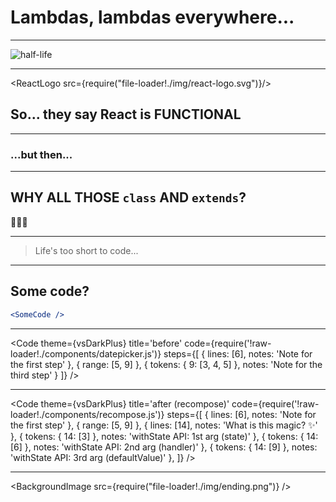 
# Lambdas, lambdas everywhere...

---

![half-life](./img/half-life.png)

---

<ReactLogo src={require("file-loader!./img/react-logo.svg")}/>

## So... they say React is FUNCTIONAL

---

### ...but then...

---

## WHY ALL THOSE `class` AND `extends`?

🤔🤔🤔

---

> Life's too short to code...

---

## Some code?

```jsx
<SomeCode />
```
---

<Code
  theme={vsDarkPlus}
  title='before'
  code={require('!raw-loader!./components/datepicker.js')}
  steps={[
    { lines: [6], notes: 'Note for the first step' },
    { range: [5, 9] },
    { tokens: { 9: [3, 4, 5] }, notes: 'Note for the third step' }
  ]}
/>

---

<Code
  theme={vsDarkPlus}
  title='after (recompose)'
  code={require('!raw-loader!./components/recompose.js')}
  steps={[
    { lines: [6], notes: 'Note for the first step' },
    { range: [5, 9] },
    { lines: [14], notes: 'What is this magic? ✨' },
    { tokens: { 14: [3] }, notes: 'withState API: 1st arg (state)' },
    { tokens: { 14: [6] }, notes: 'withState API: 2nd arg (handler)' },
    { tokens: { 14: [9] }, notes: 'withState API: 3rd arg (defaultValue)' },
  ]}
/>

---

<BackgroundImage src={require("file-loader!./img/ending.png")} />
